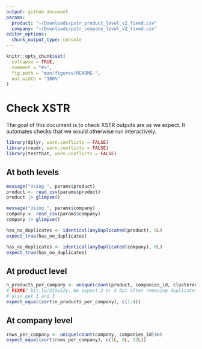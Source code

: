 ```yaml
---
output: github_document
params:
  product: "~/Downloads/pstr_product_level_v2_fixed.csv"
  company: "~/Downloads/pstr_company_level_v2_fixed.csv"
editor_options: 
  chunk_output_type: console
---
```


```r
knitr::opts_chunk$set(
  collapse = TRUE,
  comment = "#>",
  fig.path = "man/figures/README-",
  out.width = "100%"
)
```

# Check XSTR

The goal of this document is to check XSTR outputs are as we expect. It
automates checks that we would otherwise run interactively.

```r
library(dplyr, warn.conflicts = FALSE)
library(readr, warn.conflicts = FALSE)
library(testthat, warn.conflicts = FALSE)
```

## At both levels

```r
message("Using ", params$product)
product <- read_csv(params$product)
product |> glimpse()

message("Using ", params$company)
company <- read_csv(params$company)
company |> glimpse()
```

```r
has_no_duplicates <- identical(anyDuplicated(product), 0L)
expect_true(has_no_duplicates)

has_no_duplicates <- identical(anyDuplicated(company), 0L)
expect_true(has_no_duplicates)
```

## At product level

```r
n_products_per_company <- unique(count(product, companies_id, clustered)$n)
# FIXME? bit.ly/3ISwI2y. We expect 2 or 4 but after removing duplicates we may
# also get 1 and 3
expect_equal(sort(n_products_per_company), c(1:4))
```

## At company level

```r
rows_per_company <- unique(count(company, companies_id)$n)
expect_equal(sort(rows_per_company), c(1L, 6L, 12L))
```
